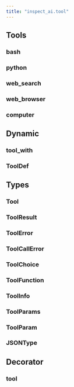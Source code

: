 ```yaml
---
title: "inspect_ai.tool"
---
```


## Tools

### bash
### python
### web_search
### web_browser
### computer

## Dynamic 

### tool_with
### ToolDef

## Types

### Tool
### ToolResult
### ToolError
### ToolCallError
### ToolChoice
### ToolFunction
### ToolInfo
### ToolParams
### ToolParam
### JSONType

## Decorator

### tool

